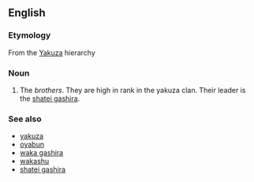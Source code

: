 ==English==

===Etymology===
From the {{Ja.}} [[Yakuza]] hierarchy

===Noun===
{{en-noun|pl=kyodai}}

# The ''brothers''. They are high in rank in the yakuza clan. Their leader is the [[shatei gashira]].

===See also===
*[[yakuza]]
*[[oyabun]]
*[[waka gashira]]
*[[wakashu]]
*[[shatei gashira]]